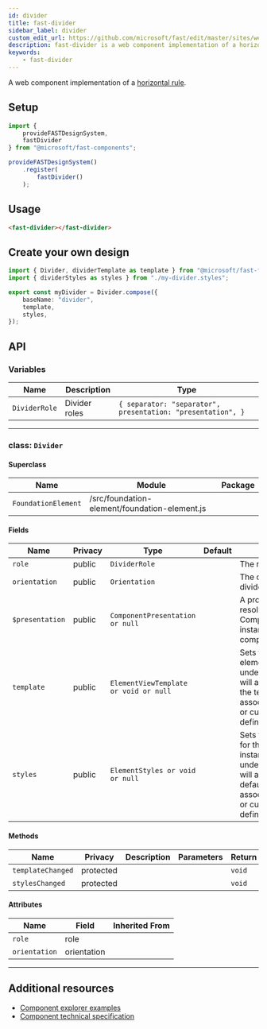 ```yaml
---
id: divider
title: fast-divider
sidebar_label: divider
custom_edit_url: https://github.com/microsoft/fast/edit/master/sites/website/versioned_docs/version-legacy/components/fast-divider.mdx
description: fast-divider is a web component implementation of a horizontal rule.
keywords:
    - fast-divider
---
```


A web component implementation of a [horizontal rule](https://developer.mozilla.org/en-US/docs/Web/HTML/Element/hr).

## Setup

```ts
import {
    provideFASTDesignSystem,
    fastDivider
} from "@microsoft/fast-components";

provideFASTDesignSystem()
    .register(
        fastDivider()
    );
```

## Usage

```html live
<fast-divider></fast-divider>
```

##  Create your own design

```ts
import { Divider, dividerTemplate as template } from "@microsoft/fast-foundation";
import { dividerStyles as styles } from "./my-divider.styles";

export const myDivider = Divider.compose({
    baseName: "divider",
    template,
    styles,
});
```

## API



### Variables

| Name          | Description   | Type                                                        |
| ------------- | ------------- | ----------------------------------------------------------- |
| `DividerRole` | Divider roles | `{ separator: "separator", presentation: "presentation", }` |

<hr/>



### class: `Divider`

#### Superclass

| Name                | Module                                        | Package |
| ------------------- | --------------------------------------------- | ------- |
| `FoundationElement` | /src/foundation-element/foundation-element.js |         |

#### Fields

| Name            | Privacy | Type                                  | Default | Description                                                                                                                                                                         | Inherited From    |
| --------------- | ------- | ------------------------------------- | ------- | ----------------------------------------------------------------------------------------------------------------------------------------------------------------------------------- | ----------------- |
| `role`          | public  | `DividerRole`                         |         | The role of the element.                                                                                                                                                            |                   |
| `orientation`   | public  | `Orientation`                         |         | The orientation of the divider.                                                                                                                                                     |                   |
| `$presentation` | public  | `ComponentPresentation or null`       |         | A property which resolves the ComponentPresentation instance for the current component.                                                                                             | FoundationElement |
| `template`      | public  | `ElementViewTemplate or void or null` |         | Sets the template of the element instance. When undefined, the element will attempt to resolve the template from the associated presentation or custom element definition.          | FoundationElement |
| `styles`        | public  | `ElementStyles or void or null`       |         | Sets the default styles for the element instance. When undefined, the element will attempt to resolve default styles from the associated presentation or custom element definition. | FoundationElement |

#### Methods

| Name              | Privacy   | Description | Parameters | Return | Inherited From    |
| ----------------- | --------- | ----------- | ---------- | ------ | ----------------- |
| `templateChanged` | protected |             |            | `void` | FoundationElement |
| `stylesChanged`   | protected |             |            | `void` | FoundationElement |

#### Attributes

| Name          | Field       | Inherited From |
| ------------- | ----------- | -------------- |
| `role`        | role        |                |
| `orientation` | orientation |                |

<hr/>


## Additional resources

* [Component explorer examples](https://explore.fast.design/components/fast-divider)
* [Component technical specification](https://github.com/microsoft/fast/blob/master/packages/web-components/fast-foundation/src/divider/divider.spec.md)
